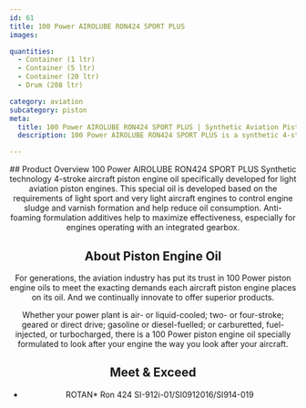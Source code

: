 ```yaml
---
id: 61
title: 100 Power AIROLUBE RON424 SPORT PLUS
images:

quantities:
  - Container (1 ltr)
  - Container (5 ltr)
  - Container (20 ltr)
  - Drum (208 ltr)

category: aviation
subcategory: piston
meta:
  title: 100 Power AIROLUBE RON424 SPORT PLUS | Synthetic Aviation Piston Engine Oil
  description: 100 Power AIROLUBE RON424 SPORT PLUS is a synthetic 4-stroke piston engine oil designed for light sport and very light aircraft engines. It reduces sludge and varnish formation, minimizes oil consumption, and features anti-foaming additives for optimal performance in engines with integrated gearboxes. Meets ROTAN Ron 424 SI-912i-01/SI0912016/SI914-019 specifications.

---
```


<Header>
  ## Product Overview
 100 Power AIROLUBE RON424 SPORT PLUS Synthetic technology 4-stroke aircraft piston engine oil specifically developed for light aviation piston engines. This special oil is developed based on the requirements of light sport and very light aircraft engines to control engine sludge and varnish formation and help reduce oil consumption. Anti-foaming formulation additives help to maximize effectiveness, especially for engines operating with an integrated gearbox.

  ## About Piston Engine Oil
  For generations, the aviation industry has put its trust in 100 Power piston engine oils to meet the exacting demands each aircraft piston engine places on its oil. And we continually innovate to offer superior products.

  Whether your power plant is air- or liquid-cooled; two- or four-stroke; geared or direct drive; gasoline or diesel-fuelled; or carburetted, fuel-injected, or turbocharged, there is a 100 Power piston engine oil specially formulated to look after your engine the way you look after your aircraft.

  ## Meet & Exceed
  - ROTAN* Ron 424 SI-912i-01/SI0912016/SI914-019

</Header>

